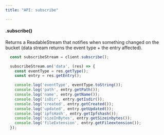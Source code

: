```yaml
---
title: "API: subscribe"

---
```



#### .subscribe()

Returns a ReadableStream that notifies when something changed on the bucket (data stream returns the event type + the entry affected).

```js
  const subscribeStream = client.subscribe();

  subscribeStream.on('data', (res) => {
    const eventType = res.getType();
    const entry = res.getEntry();

    console.log('eventType', eventType.toString());
    console.log('path', entry.getPath());
    console.log('name', entry.getName());
    console.log('isDir', entry.getIsdir());
    console.log('created', entry.getCreated());
    console.log('updated', entry.getUpdated());
    console.log('ipfsHash', entry.getIpfshash());
    console.log('sizeInBytes', entry.getSizeinbytes());
    console.log('fileExtension', entry.getFileextension());
  });
```
